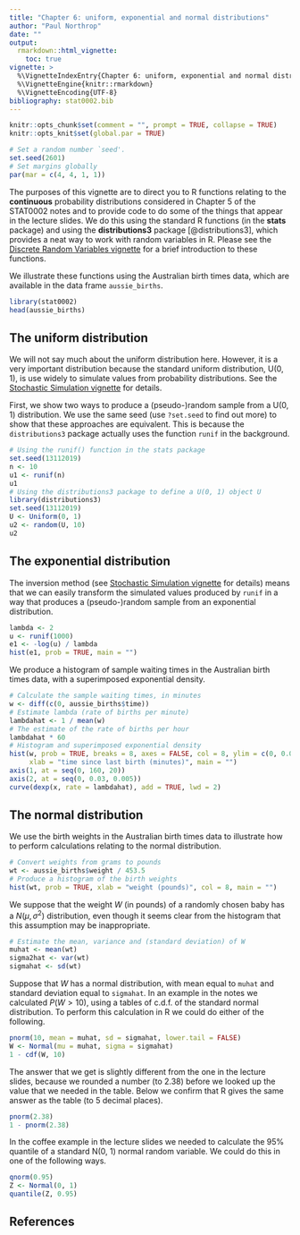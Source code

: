 ```yaml
---
title: "Chapter 6: uniform, exponential and normal distributions"
author: "Paul Northrop"
date: ""
output: 
  rmarkdown::html_vignette:
    toc: true
vignette: >
  %\VignetteIndexEntry{Chapter 6: uniform, exponential and normal distributions}
  %\VignetteEngine{knitr::rmarkdown}
  %\VignetteEncoding{UTF-8}
bibliography: stat0002.bib
---
```


```r
knitr::opts_chunk$set(comment = "", prompt = TRUE, collapse = TRUE)
knitr::opts_knit$set(global.par = TRUE)
```

```r
# Set a random number `seed'.  
set.seed(2601)
# Set margins globally
par(mar = c(4, 4, 1, 1))
```

The purposes of this vignette are to direct you to R functions relating to the **continuous** probability distributions considered in Chapter 5 of the STAT0002 notes and to provide code to do some of the things that appear in the lecture slides.  We do this using the standard R functions (in the **stats** package) and using the **distributions3** package [@distributions3], which provides a neat way to work with random variables in R.  Please see the [Discrete Random Variables vignette](stat0002-ch5a-discrete-random-variables-vignette.html) for a brief introduction to these functions.

We illustrate these functions using the Australian birth times data, which are available in the data frame `aussie_births`.

```r
library(stat0002)
head(aussie_births)
```

## The uniform distribution

We will not say much about the uniform distribution here.  However, it is a very important distribution because the standard uniform distribution, U(0, 1), is use widely to simulate values from probability distributions. See the [Stochastic Simulation vignette](stat0002-ch1b-stochastic-simulation-vignette.html) for details.

First, we show two ways to produce a (pseudo-)random sample from a U(0, 1) distribution.  We use the same seed (use `?set.seed` to find out more) to show that these approaches are equivalent.  This is because the `distributions3` package actually uses the function `runif` in the background.

```r
# Using the runif() function in the stats package
set.seed(13112019)
n <- 10
u1 <- runif(n)
u1
# Using the distributions3 package to define a U(0, 1) object U
library(distributions3)
set.seed(13112019)
U <- Uniform(0, 1)
u2 <- random(U, 10)
u2
```

## The exponential distribution

The inversion method (see [Stochastic Simulation vignette](stat0002-ch1b-stochastic-simulation-vignette.html) for details) means that we can easily transform the simulated values produced by `runif` in a way that produces a (pseudo-)random sample from an exponential distribution.

```r
lambda <- 2
u <- runif(1000)
e1 <- -log(u) / lambda
hist(e1, prob = TRUE, main = "")
```

We produce a histogram of sample waiting times in the Australian birth times data, with a superimposed exponential density.

```r
# Calculate the sample waiting times, in minutes
w <- diff(c(0, aussie_births$time)) 
# Estimate lambda (rate of births per minute)
lambdahat <- 1 / mean(w)
# The estimate of the rate of births per hour
lambdahat * 60
# Histogram and superimposed exponential density
hist(w, prob = TRUE, breaks = 8, axes = FALSE, col = 8, ylim = c(0, 0.03),
     xlab = "time since last birth (minutes)", main = "")
axis(1, at = seq(0, 160, 20))
axis(2, at = seq(0, 0.03, 0.005))
curve(dexp(x, rate = lambdahat), add = TRUE, lwd = 2)
```

## The normal distribution

We use the birth weights in the Australian birth times data to illustrate how to perform calculations relating to the normal distribution.  

```r
# Convert weights from grams to pounds
wt <- aussie_births$weight / 453.5
# Produce a histogram of the birth weights
hist(wt, prob = TRUE, xlab = "weight (pounds)", col = 8, main = "")
```

We suppose that the weight $W$ (in pounds) of a randomly chosen baby has a $N(\mu, \sigma^2)$ distribution, even though it seems clear from the histogram that this assumption may be inappropriate.

```r
# Estimate the mean, variance and (standard deviation) of W
muhat <- mean(wt)
sigma2hat <- var(wt)
sigmahat <- sd(wt)
```

Suppose that $W$ has a normal distribution, with mean equal to `muhat` and standard deviation equal to `sigmahat`.  In an example in the notes we calculated $P(W > 10)$, using a tables of c.d.f. of the standard normal distribution.  To perform this calculation in R we could do either of the following.

```r
pnorm(10, mean = muhat, sd = sigmahat, lower.tail = FALSE)
W <- Normal(mu = muhat, sigma = sigmahat)
1 - cdf(W, 10)
```

The answer that we get is slightly different from the one in the lecture slides, because we rounded a number (to 2.38) before we looked up the value that we needed in the table.  Below we confirm that R gives the same answer as the table (to 5 decimal places).

```r
pnorm(2.38)
1 - pnorm(2.38)
```

In the coffee example in the lecture slides we needed to calculate the 95\% quantile of a standard N(0, 1) normal random variable.  We could do this in one of the following ways.

```r
qnorm(0.95)
Z <- Normal(0, 1)
quantile(Z, 0.95)
```

## References

<script type="text/x-mathjax-config">
   MathJax.Hub.Config({  "HTML-CSS": { minScaleAdjust: 125, availableFonts: [] }  });
</script>
